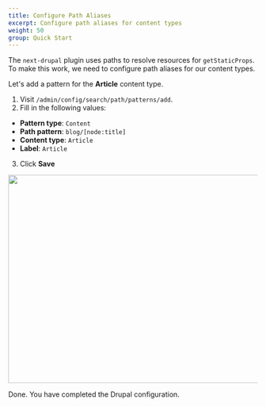 ```yaml
---
title: Configure Path Aliases
excerpt: Configure path aliases for content types
weight: 50
group: Quick Start
---
```


The `next-drupal` plugin uses paths to resolve resources for `getStaticProps`. To make this work, we need to configure path aliases for our content types.

Let's add a pattern for the **Article** content type.

1. Visit `/admin/config/search/path/patterns/add`.
2. Fill in the following values:

- **Pattern type**: `Content`
- **Path pattern**: `blog/[node:title]`
- **Content type**: `Article`
- **Label**: `Article`

3. Click **Save**

<Img
  src="/images/next-drupal-pathauto.jpg"
  width="600"
  height="420"
  layout="responsive"
  mb="10"
/>

Done. You have completed the Drupal configuration.
